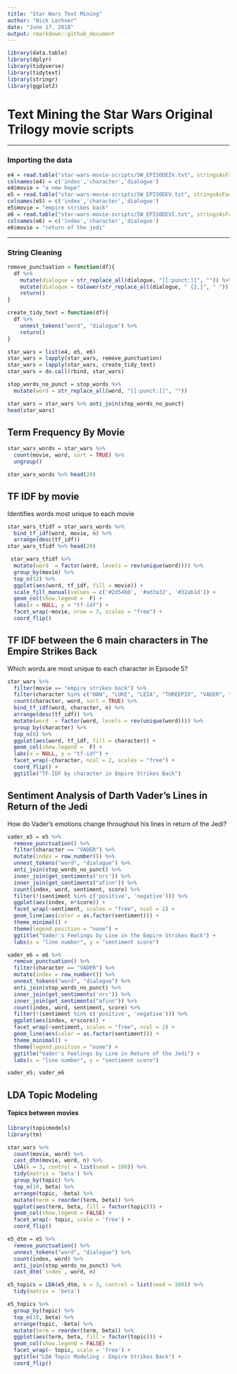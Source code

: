 ```yaml
---
title: "Star Wars Text Mining"
author: "Nick Lechner"
date: "June 17, 2018"
output: rmarkdown::github_document
---
```


```r
library(data.table)
library(dplyr)
library(tidyverse)
library(tidytext)
library(stringr)
library(ggplot2)
```

# Text Mining the Star Wars Original Trilogy movie scripts

******

### Importing the data

```r
e4 = read.table("star-wars-movie-scripts/SW_EPISODEIV.txt", stringsAsFactors = F, header = TRUE, quote = "\"");
colnames(e4) = c('index','character','dialogue')
e4$movie = "a new hope"
e5 = read.table("star-wars-movie-scripts/SW_EPISODEV.txt", stringsAsFactors = F, header = TRUE, quote = "\"")
colnames(e5) = c('index','character','dialogue')
e5$movie = "empire strikes back"
e6 = read.table("star-wars-movie-scripts/SW_EPISODEVI.txt", stringsAsFactors = F, header = TRUE, quote = "\"")
colnames(e6) = c('index','character','dialogue')
e6$movie = "return of the jedi"
```

******

### String Cleaning

```r
remove_punctuation = function(df){
  df %>% 
    mutate(dialogue = str_replace_all(dialogue, "[[:punct:]]", "")) %>% 
    mutate(dialogue = tolower(str_replace_all(dialogue, " {2,}", " "))) %>%
    return()
}

create_tidy_text = function(df){
  df %>% 
    unnest_tokens("word", "dialogue") %>% 
    return()
}
```

```r
star_wars = list(e4, e5, e6)
star_wars = lapply(star_wars, remove_punctuation)
star_wars = lapply(star_wars, create_tidy_text)
star_wars = do.call(rbind, star_wars)

stop_words_no_punct = stop_words %>% 
  mutate(word = str_replace_all(word, "[[:punct:]]", ""))

star_wars = star_wars %>% anti_join(stop_words_no_punct)
head(star_wars)
```

## Term Frequency By Movie

```r
star_wars_words = star_wars %>%
  count(movie, word, sort = TRUE) %>%
  ungroup()

star_wars_words %>% head(20)
```

## TF IDF by movie

Identifies words most unique to each movie

```r
star_wars_tfidf = star_wars_words %>% 
  bind_tf_idf(word, movie, n) %>%
  arrange(desc(tf_idf))
star_wars_tfidf %>% head(20)
```

```r
 star_wars_tfidf %>% 
  mutate(word  = factor(word, levels = rev(unique(word)))) %>% 
  group_by(movie) %>%
  top_n(12) %>% 
  ggplot(aes(word, tf_idf, fill = movie)) + 
  scale_fill_manual(values = c('#2d54b0', '#ad3a32', '#32ab1d')) +
  geom_col(show.legend =  F) + 
  labs(x = NULL, y = "tf-idf") + 
  facet_wrap(~movie, nrow = 3, scales = "free") + 
  coord_flip()
```

## TF IDF between the 6 main characters in The Empire Strikes Back

Which words are most unique to each character in Episode 5?

```r
star_wars %>% 
  filter(movie == "empire strikes back") %>% 
  filter(character %in% c("HAN", "LUKE", "LEIA", "THREEPIO", "VADER", "LANDO")) %>% 
  count(character, word, sort = TRUE) %>% 
  bind_tf_idf(word, character, n) %>%
  arrange(desc(tf_idf)) %>% 
  mutate(word  = factor(word, levels = rev(unique(word)))) %>% 
  group_by(character) %>%
  top_n(8) %>% 
  ggplot(aes(word, tf_idf, fill = character)) + 
  geom_col(show.legend =  F) + 
  labs(x = NULL, y = "tf-idf") + 
  facet_wrap(~character, ncol = 2, scales = "free") + 
  coord_flip() + 
  ggtitle("TF-IDF by character in Empire Strikes Back")
```

## Sentiment Analysis of Darth Vader's Lines in Return of the Jedi

How do Vader's emotions change throughout his lines in return of the Jedi?

```r
vader_e5 = e5 %>% 
  remove_punctuation() %>% 
  filter(character == "VADER") %>% 
  mutate(index = row_number()) %>% 
  unnest_tokens("word", "dialogue") %>% 
  anti_join(stop_words_no_punct) %>% 
  inner_join(get_sentiments('nrc')) %>% 
  inner_join(get_sentiments("afinn")) %>% 
  count(index, word, sentiment, score) %>% 
  filter(!(sentiment %in% c('positive', 'negative'))) %>%
  ggplot(aes(index, n*score)) + 
  facet_wrap(~sentiment, scales = "free", ncol = 2) + 
  geom_line(aes(color = as.factor(sentiment))) +
  theme_minimal() + 
  theme(legend.position = "none") + 
  ggtitle("Vader's Feelings by Line in the Empire Strikes Back") + 
  labs(x = "line number", y = "sentiment score")

vader_e6 = e6 %>% 
  remove_punctuation() %>% 
  filter(character == "VADER") %>% 
  mutate(index = row_number()) %>% 
  unnest_tokens("word", "dialogue") %>% 
  anti_join(stop_words_no_punct) %>% 
  inner_join(get_sentiments('nrc')) %>% 
  inner_join(get_sentiments("afinn")) %>% 
  count(index, word, sentiment, score) %>% 
  filter(!(sentiment %in% c('positive', 'negative'))) %>%
  ggplot(aes(index, n*score)) + 
  facet_wrap(~sentiment, scales = "free", ncol = 2) + 
  geom_line(aes(color = as.factor(sentiment))) +
  theme_minimal() + 
  theme(legend.position = "none") + 
  ggtitle("Vader's Feelings by Line in Return of the Jedi") + 
  labs(x = "line number", y = "sentiment score")

vader_e5; vader_e6
```

## LDA Topic Modeling

#### Topics between movies
```r
library(topicmodels)
library(tm)

star_wars %>% 
  count(movie, word) %>%
  cast_dtm(movie, word, n) %>% 
  LDA(k = 3, control = list(seed = 100)) %>% 
  tidy(matrix = 'beta') %>% 
  group_by(topic) %>% 
  top_n(10, beta) %>% 
  arrange(topic, -beta) %>% 
  mutate(term = reorder(term, beta)) %>%
  ggplot(aes(term, beta, fill = factor(topic))) +
  geom_col(show.legend = FALSE) + 
  facet_wrap(~ topic, scale = 'free') + 
  coord_flip()
````

```r
e5_dtm = e5 %>%
  remove_punctuation() %>% 
  unnest_tokens("word", "dialogue") %>% 
  count(index, word) %>% 
  anti_join(stop_words_no_punct) %>% 
  cast_dtm(`index`, word, n)

e5_topics = LDA(e5_dtm, k = 3, control = list(seed = 100)) %>% 
  tidy(matrix = 'beta')

e5_topics %>% 
  group_by(topic) %>% 
  top_n(10, beta) %>% 
  arrange(topic, -beta) %>% 
  mutate(term = reorder(term, beta)) %>%
  ggplot(aes(term, beta, fill = factor(topic))) +
  geom_col(show.legend = FALSE) + 
  facet_wrap(~ topic, scale = 'free') + 
  ggtitle("LDA Topic Modeling - Empire Strikes Back") + 
  coord_flip()
```
